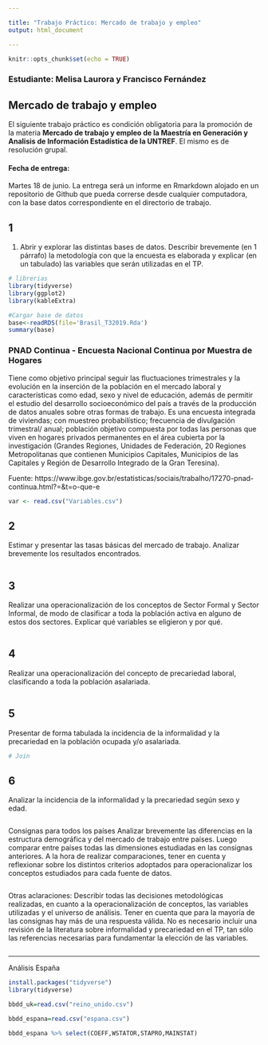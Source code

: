 ---

title: "Trabajo Práctico: Mercado de trabajo y empleo"
output: html_document

---

```{r setup, include=FALSE}
knitr::opts_chunk$set(echo = TRUE)
```

### Estudiante: Melisa Laurora y Francisco Fernández

## Mercado de trabajo y empleo
<div align="justify">
El siguiente trabajo práctico es condición obligatoria para la promoción de la materia **Mercado de trabajo y empleo de la Maestría en Generación y Analisis de Información Estadística de la UNTREF**. El mismo es de resolución grupal.

#### Fecha de entrega: 

Martes 18 de junio. La entrega será un informe en Rmarkdown alojado en un repositorio de Github que pueda correrse desde cualquier computadora, con la base datos correspondiente en el directorio de trabajo.

## 1
1) Abrir y explorar las distintas bases de datos. Describir brevemente (en 1 párrafo) la metodología con que la encuesta es elaborada y explicar (en un tabulado) las variables que serán utilizadas en el TP.

```{r warning=FALSE, message = FALSE}
# librerias
library(tidyverse)
library(ggplot2)
library(kableExtra)

#Cargar base de datos
base<-readRDS(file='Brasil_T32019.Rda')
summary(base)

```
### PNAD Continua - Encuesta Nacional Continua por Muestra de Hogares

Tiene como objetivo principal seguir las fluctuaciones trimestrales y la evolución en la inserción de la población en el mercado laboral y características como edad, sexo y nivel de educación, además de permitir el estudio del desarrollo socioeconómico del país a través de la producción de datos anuales sobre otras formas de trabajo. Es una encuesta integrada de viviendas; con muestreo probabilístico; frecuencia de divulgación trimestral/ anual; población objetivo compuesta por todas las personas que viven en hogares privados permanentes en el área cubierta por la investigación (Grandes Regiones, Unidades de Federación, 20 Regiones Metropolitanas que contienen Municipios Capitales, Municipios de las Capitales y Región de Desarrollo Integrado de la Gran Teresina).

Fuente: https://www.ibge.gov.br/estatisticas/sociais/trabalho/17270-pnad-continua.html?=&t=o-que-e

```{r warning=FALSE}
var <- read.csv("Variables.csv")
```


## 2

Estimar y presentar las tasas básicas del mercado de trabajo. Analizar brevemente los resultados encontrados.

```{r warning=FALSE}

```


## 3 

Realizar una operacionalización de los conceptos de Sector Formal y Sector Informal, de modo de clasificar a toda la población activa en alguno de estos dos sectores. Explicar qué variables se eligieron y por qué.

```{r warning=FALSE}


```

## 4

Realizar una operacionalización del concepto de precariedad laboral, clasificando a toda la población asalariada.

```{r warning=FALSE}

```



## 5

Presentar de forma tabulada la incidencia de la informalidad y la precariedad en la población ocupada y/o asalariada.

```{r warning=FALSE}
# Join


```


## 6

Analizar la incidencia de la informalidad y la precariedad según sexo y edad.


```{r warning=FALSE}



```

Consignas para todos los países
Analizar brevemente las diferencias en la estructura demográfica y del mercado de trabajo entre países. Luego comparar entre países todas las dimensiones estudiadas en las consignas anteriores. A la hora de realizar comparaciones, tener en cuenta y reflexionar sobre los distintos criterios adoptados para operacionalizar los conceptos estudiados para cada fuente de datos.


```{r warning=FALSE}


```

Otras aclaraciones:
Describir todas las decisiones metodológicas realizadas, en cuanto a la operacionalización de conceptos, las variables utilizadas y el universo de análisis. Tener en cuenta que para la mayoría de las consignas hay más de una respuesta válida. No es necesario incluir una revisión de la literatura sobre informalidad y precariedad en el TP, tan sólo las referencias necesarias para fundamentar la elección de las variables.
</div>

```{r warning=FALSE}

```






---------------------------------------------------------------------------------------------------------


Análisis España

```{r}
install.packages("tidyverse")
library(tidyverse)
```

```{r}
bbdd_uk=read.csv("reino_unido.csv")
```

```{r}
bbdd_espana=read.csv("espana.csv")
```

```{r}
bbdd_espana %>% select(COEFF,WSTATOR,STAPRO,MAINSTAT)
```




